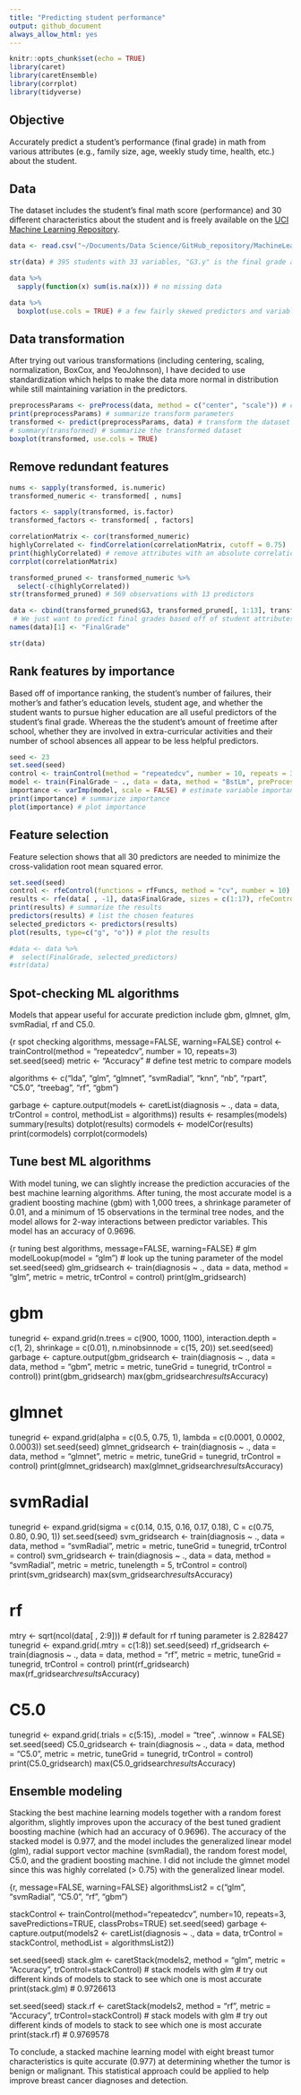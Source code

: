 ```yaml
---
title: "Predicting student performance"
output: github_document
always_allow_html: yes
---
```


```r
knitr::opts_chunk$set(echo = TRUE)
library(caret)
library(caretEnsemble)
library(corrplot)
library(tidyverse)
```

## Objective

Accurately predict a student's performance (final grade) in math from various attributes (e.g., family size, age, weekly study time, health, etc.) about the student.

## Data

The dataset includes the student's final math score (performance) and 30 different characteristics about the student and is freely available on the [UCI Machine Learning Repository](http://archive.ics.uci.edu/ml/datasets/Student+Performance).

```r
data <- read.csv("~/Documents/Data Science/GitHub_repository/MachineLearningPortfolio/PredictingStudentPerformance/student_data/student-mat.csv", sep = ";", header = TRUE) # student math scores and characteristics

str(data) # 395 students with 33 variables, "G3.y" is the final grade and predictor target

data %>% 
  sapply(function(x) sum(is.na(x))) # no missing data

data %>% 
  boxplot(use.cols = TRUE) # a few fairly skewed predictors and variable scales

```

## Data transformation

After trying out various transformations (including centering, scaling, normalization, BoxCox, and YeoJohnson), I have decided to use standardization which helps to make the data more normal in distribution while still maintaining variation in the predictors.

```r
preprocessParams <- preProcess(data, method = c("center", "scale")) # calculate the pre-process parameters from the dataset by standardizing them
print(preprocessParams) # summarize transform parameters
transformed <- predict(preprocessParams, data) # transform the dataset using the parameters
# summary(transformed) # summarize the transformed dataset
boxplot(transformed, use.cols = TRUE)

```

## Remove redundant features

```r
nums <- sapply(transformed, is.numeric)
transformed_numeric <- transformed[ , nums]

factors <- sapply(transformed, is.factor)
transformed_factors <- transformed[ , factors]

correlationMatrix <- cor(transformed_numeric)
highlyCorrelated <- findCorrelation(correlationMatrix, cutoff = 0.75)
print(highlyCorrelated) # remove attributes with an absolute correlation of >= 0.75
corrplot(correlationMatrix)

transformed_pruned <- transformed_numeric %>% 
  select(-c(highlyCorrelated)) 
str(transformed_pruned) # 569 observations with 13 predictors

data <- cbind(transformed_pruned$G3, transformed_pruned[, 1:13], transformed_factors) # do not want G1.y and G2.y (1st and 2nd period grades) since these are highly correlated with the final grade, but make the modeling less useful
 # We just want to predict final grades based off of student attributes and not previous grades
names(data)[1] <- "FinalGrade"

str(data)
```

## Rank features by importance

Based off of importance ranking, the student's number of failures, their mother's and father's education levels, student age, and whether the student wants to pursue higher education are all useful predictors of the student's final grade. Whereas the the student's amount of freetime after school, whether they are involved in extra-curricular activities and their number of school absences all appear to be less helpful predictors.

```r
seed <- 23
set.seed(seed)
control <- trainControl(method = "repeatedcv", number = 10, repeats = 3) # prepare training scheme
model <- train(FinalGrade ~ ., data = data, method = "BstLm", preProcess = "scale", trControl = control) # train the model
importance <- varImp(model, scale = FALSE) # estimate variable importance
print(importance) # summarize importance
plot(importance) # plot importance
```

## Feature selection

Feature selection shows that all 30 predictors are needed to minimize the cross-validation root mean squared error. 

```r
set.seed(seed)
control <- rfeControl(functions = rfFuncs, method = "cv", number = 10) # define the control using a random forest selection function
results <- rfe(data[ , -1], data$FinalGrade, sizes = c(1:17), rfeControl = control) # run the RFE algorithm
print(results) # summarize the results
predictors(results) # list the chosen features
selected_predictors <- predictors(results)
plot(results, type=c("g", "o")) # plot the results

#data <- data %>% 
#  select(FinalGrade, selected_predictors)
#str(data)

```

## Spot-checking ML algorithms

Models that appear useful for accurate prediction include gbm, glmnet, glm, svmRadial, rf and C5.0.

{r spot checking algorithms, message=FALSE, warning=FALSE}
control <- trainControl(method = "repeatedcv", number = 10, repeats=3)
set.seed(seed)
metric <- "Accuracy" # define test metric to compare models

algorithms <- c("lda", "glm", "glmnet", "svmRadial", "knn", "nb", "rpart", "C5.0", "treebag", "rf", "gbm")

garbage <- capture.output(models <- caretList(diagnosis ~ ., data = data, trControl = control, methodList = algorithms))
results <- resamples(models)
summary(results)
dotplot(results)
cormodels <- modelCor(results)
print(cormodels)
corrplot(cormodels)


## Tune best ML algorithms

With model tuning, we can slightly increase the prediction accuracies of the best machine learning algorithms. After tuning, the most accurate model is a gradient boosting machine (gbm) with 1,000 trees, a shrinkage parameter of 0.01, and a minimum of 15 observations in the terminal tree nodes, and the model allows for 2-way interactions between predictor variables. This model has an accuracy of 0.9696.  

{r tuning best algorithms, message=FALSE, warning=FALSE}
# glm
modelLookup(model = "glm") # look up the tuning parameter of the model
set.seed(seed)
glm_gridsearch <- train(diagnosis ~ ., data = data, method = "glm", metric = metric, trControl = control)
print(glm_gridsearch)

# gbm
tunegrid <- expand.grid(n.trees = c(900, 1000, 1100), interaction.depth = c(1, 2), 
                        shrinkage = c(0.01), n.minobsinnode = c(15, 20)) 
set.seed(seed)
garbage <- capture.output(gbm_gridsearch <- train(diagnosis ~ ., data = data, method = "gbm", metric = metric,
                                                  tuneGrid = tunegrid, trControl = control))
print(gbm_gridsearch)
max(gbm_gridsearch$results$Accuracy)

# glmnet
tunegrid <- expand.grid(alpha = c(0.5, 0.75, 1), lambda = c(0.0001, 0.0002, 0.0003)) 
set.seed(seed)
glmnet_gridsearch <- train(diagnosis ~ ., data = data, method = "glmnet", metric = metric, tuneGrid = tunegrid,
                       trControl = control)
print(glmnet_gridsearch)
max(glmnet_gridsearch$results$Accuracy)

# svmRadial
tunegrid <- expand.grid(sigma = c(0.14, 0.15, 0.16, 0.17, 0.18), C = c(0.75, 0.80, 0.90, 1)) 
set.seed(seed)
svm_gridsearch <- train(diagnosis ~ ., data = data, method = "svmRadial", metric = metric, tuneGrid = tunegrid,
                       trControl = control)
svm_gridsearch <- train(diagnosis ~ ., data = data, method = "svmRadial", metric = metric, tunelength = 5,
                       trControl = control)
print(svm_gridsearch)
max(svm_gridsearch$results$Accuracy)

# rf
mtry <- sqrt(ncol(data[ , 2:9])) # default for rf tuning parameter is 2.828427
tunegrid <- expand.grid(.mtry = c(1:8))
set.seed(seed)
rf_gridsearch <- train(diagnosis ~ ., data = data, method = "rf", metric = metric, tuneGrid = tunegrid,
                       trControl = control)
print(rf_gridsearch)
max(rf_gridsearch$results$Accuracy)

# C5.0
tunegrid <- expand.grid(.trials = c(5:15), .model = "tree", .winnow = FALSE) 
set.seed(seed)
C5.0_gridsearch <- train(diagnosis ~ ., data = data, method = "C5.0", metric = metric, tuneGrid = tunegrid,
                       trControl = control)
print(C5.0_gridsearch)
max(C5.0_gridsearch$results$Accuracy)


## Ensemble modeling

Stacking the best machine learning models together with a random forest algorithm, slightly improves upon the accuracy of the best tuned gradient boosting machine (which had an accuracy of 0.9696). The accuracy of the stacked model is 0.977, and the model includes the generalized linear model (glm), radial support vector machine (svmRadial), the random forest model, C5.0, and the gradient boosting machine. I did not include the glmnet model since this was highly correlated (> 0.75) with the generalized linear model. 

{r, message=FALSE, warning=FALSE}
algorithmsList2 = c("glm", "svmRadial", "C5.0", "rf", "gbm")

stackControl <- trainControl(method="repeatedcv", number=10, repeats=3, savePredictions=TRUE, classProbs=TRUE)
set.seed(seed)
garbage <- capture.output(models2 <- caretList(diagnosis ~ ., data = data, trControl = stackControl, methodList = algorithmsList2))


set.seed(seed)
stack.glm <- caretStack(models2, method = "glm", metric = "Accuracy", trControl=stackControl) # stack models with glm
  # try out different kinds of models to stack to see which one is most accurate
print(stack.glm) # 0.9726613

set.seed(seed)
stack.rf <- caretStack(models2, method = "rf", metric = "Accuracy", trControl=stackControl) # stack models with glm
  # try out different kinds of models to stack to see which one is most accurate
print(stack.rf) # 0.9769578



To conclude, a stacked machine learning model with eight breast tumor characteristics is quite accurate (0.977) at determining whether the tumor is benign or malignant. This statistical approach could be applied to help improve breast cancer diagnoses and detection.
